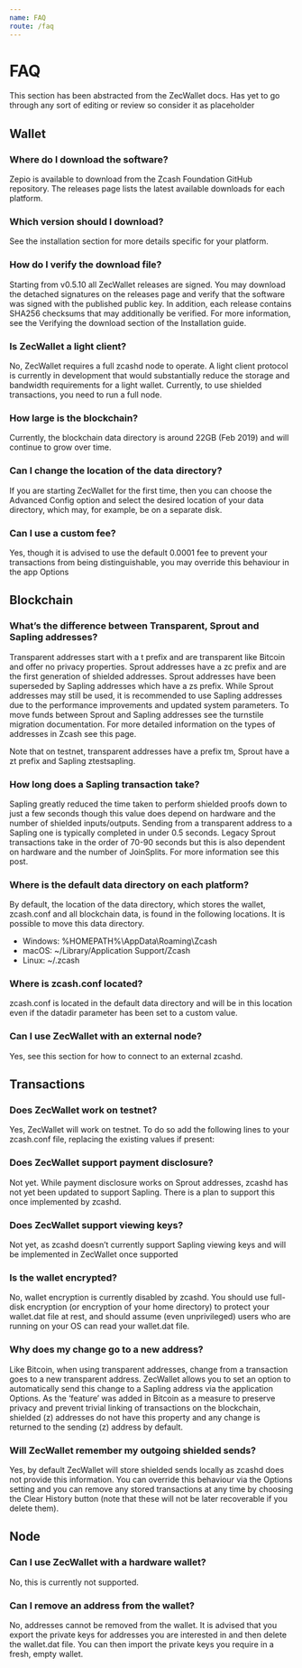 ```yaml
---
name: FAQ
route: /faq
---
```


# FAQ

This section has been abstracted from the ZecWallet docs. Has yet to go through any sort of editing or review so consider it as placeholder

## Wallet

### Where do I download the software?

Zepio is available to download from the Zcash Foundation GitHub repository. The releases page lists the latest available downloads for each platform.

### Which version should I download?

See the installation section for more details specific for your platform.

### How do I verify the download file?

Starting from v0.5.10 all ZecWallet releases are signed. You may download the detached signatures on the releases page and verify that the software was signed with the published public key. In addition, each release contains SHA256 checksums that may additionally be verified. For more information, see the Verifying the download section of the Installation guide.

### Is ZecWallet a light client?

No, ZecWallet requires a full zcashd node to operate. A light client protocol is currently in development that would substantially reduce the storage and bandwidth requirements for a light wallet. Currently, to use shielded transactions, you need to run a full node.

### How large is the blockchain?

Currently, the blockchain data directory is around 22GB (Feb 2019) and will continue to grow over time.

### Can I change the location of the data directory?

If you are starting ZecWallet for the first time, then you can choose the Advanced Config option and select the desired location of your data directory, which may, for example, be on a separate disk.

### Can I use a custom fee?

Yes, though it is advised to use the default 0.0001 fee to prevent your transactions from being distinguishable, you may override this behaviour in the app Options

## Blockchain

### What’s the difference between Transparent, Sprout and Sapling addresses?

Transparent addresses start with a t prefix and are transparent like Bitcoin and offer no privacy properties. Sprout addresses have a zc prefix and are the first generation of shielded addresses. Sprout addresses have been superseded by Sapling addresses which have a zs prefix. While Sprout addresses may still be used, it is recommended to use Sapling addresses due to the performance improvements and updated system parameters. To move funds between Sprout and Sapling addresses see the turnstile migration documentation. For more detailed information on the types of addresses in Zcash see this page.

Note that on testnet, transparent addresses have a prefix tm, Sprout have a zt prefix and Sapling ztestsapling.

### How long does a Sapling transaction take?

Sapling greatly reduced the time taken to perform shielded proofs down to just a few seconds though this value does depend on hardware and the number of shielded inputs/outputs. Sending from a transparent address to a Sapling one is typically completed in under 0.5 seconds. Legacy Sprout transactions take in the order of 70-90 seconds but this is also dependent on hardware and the number of JoinSplits. For more information see this post.

### Where is the default data directory on each platform?

By default, the location of the data directory, which stores the wallet, zcash.conf and all blockchain data, is found in the following locations. It is possible to move this data directory.

* Windows: %HOMEPATH%\AppData\Roaming\Zcash
* macOS: ~/Library/Application Support/Zcash
* Linux: ~/.zcash

### Where is zcash.conf located?

zcash.conf is located in the default data directory and will be in this location even if the datadir parameter has been set to a custom value.

### Can I use ZecWallet with an external node?

Yes, see this section for how to connect to an external zcashd.


## Transactions

### Does ZecWallet work on testnet?

Yes, ZecWallet will work on testnet. To do so add the following lines to your zcash.conf file, replacing the existing values if present:

### Does ZecWallet support payment disclosure?

Not yet. While payment disclosure works on Sprout addresses, zcashd has not yet been updated to support Sapling. There is a plan to support this once implemented by zcashd.

### Does ZecWallet support viewing keys?

Not yet, as zcashd doesn’t currently support Sapling viewing keys and will be implemented in ZecWallet once supported

### Is the wallet encrypted?

No, wallet encryption is currently disabled by zcashd. You should use full-disk encryption (or encryption of your home directory) to protect your wallet.dat file at rest, and should assume (even unprivileged) users who are running on your OS can read your wallet.dat file.

### Why does my change go to a new address?

Like Bitcoin, when using transparent addresses, change from a transaction goes to a new transparent address. ZecWallet allows you to set an option to automatically send this change to a Sapling address via the application Options. As the ‘feature’ was added in Bitcoin as a measure to preserve privacy and prevent trivial linking of transactions on the blockchain, shielded (z) addresses do not have this property and any change is returned to the sending (z) address by default.

### Will ZecWallet remember my outgoing shielded sends?

Yes, by default ZecWallet will store shielded sends locally as zcashd does not provide this information. You can override this behaviour via the Options setting and you can remove any stored transactions at any time by choosing the Clear History button (note that these will not be later recoverable if you delete them).

## Node

### Can I use ZecWallet with a hardware wallet?

No, this is currently not supported.

### Can I remove an address from the wallet?

No, addresses cannot be removed from the wallet. It is advised that you export the private keys for addresses you are interested in and then delete the wallet.dat file. You can then import the private keys you require in a fresh, empty wallet.